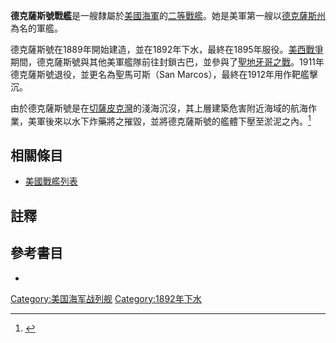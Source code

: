 {{expand|time=2012-10-06T04:11:04+00:00}}
{{主條目消歧義|注意：'''德克薩斯號戰艦'''也可指'''[[德克薩斯號戰艦_(BB-35)|德克薩斯號戰艦 (BB-35)]]'''。}}
{{noteTA
|G1=Military
|G2=Shipname
|G3=Aero
|G4=地名
}}
{{軍艦模板
|名稱= 德克薩斯 [[File:Flag_of_the_United_States.svg|30px]]<br />USS Texas
|圖片= [[File:USS_Texas2.jpg|280px]]
|照片說明=德克薩斯號，攝於1898年。
|艦種= [[二等戰艦|二等戰艦]]
|艦級= 
|製造= [[諾福克海軍造船廠|諾福克海軍造船廠]]
|動工= 1889年6月1日
|下水= 1892年6月28日
|服役= 1895年8月15日
|退役= 1911年2月11日
|結局= 1912年3月21日至22日作靶艦擊沉<br />殘骸仍在[[維珍尼亞州|維珍尼亞州]]丹吉爾灣
|除籍= 1911年10月10日
|標準= 設計：6,315噸
|滿載= 
|長度= 整體：308呎10吋<br />水線：301呎4吋
|闊度= 水線：64呎1吋 
|吃水= 24呎6吋
|極速= 17節<br />試航：31.46節
|鍋爐= 4座鍋爐<br />2座150千瓦蒸汽輪機<br />2軸
|出力= 設計：8,600軸馬力
|續航= 6,000海哩/11.8節<br />服役：3,125海哩/10節
|乘員= 30名軍官<br />362名水兵
|裝甲= 艦側：12吋<br />甲板：1至3吋<br />炮廓：12吋<br/>艦炮：1至3吋<br />指揮塔：9吋<br />隔艙：8吋
|裝備= 主炮：2門12吋/35單裝火炮<br />副炮：2門6吋/35單裝火炮<br />4門6吋/30單裝火炮<br />12門單裝QF 6磅炮<br />6門1單裝1磅炮<br />4門37毫米炮<br />4座魚雷發射管
|其它=模版參考來源：<ref>{{Harvnb|Friedman|1985|p=424}}德克薩斯號配置，數據僅以設計及建造時為準。</ref>}}

'''德克薩斯號戰艦'''是一艘隸屬於[[美國海軍|美國海軍]]的[[二等戰艦|二等戰艦]]。她是美軍第一艘以[[德克薩斯州|德克薩斯州]]為名的軍艦。

德克薩斯號在1889年開始建造，並在1892年下水，最終在1895年服役。[[美西戰爭|美西戰爭]]期間，德克薩斯號與其他美軍艦隊前往封鎖古巴，並參與了[[聖地牙哥之戰|聖地牙哥之戰]]。1911年德克薩斯號退役，並更名為聖馬可斯（San Marcos），最終在1912年用作靶艦擊沉。

由於德克薩斯號是在[[切薩皮克灣|切薩皮克灣]]的淺海沉沒，其上層建築危害附近海域的航海作業，美軍後來以水下炸藥將之摧毀，並將德克薩斯號的艦體下壓至淤泥之內。<ref>{{Cite web |url=http://www.hazegray.org/danfs/battlesh/texas.htm |title=美國海軍軍艦字典（DANFS）簡介 |accessdate=2011-08-06 |archive-date=2011-09-17 |archive-url=https://web.archive.org/web/20110917061131/http://www.hazegray.org/danfs/battlesh/texas.htm |dead-url=no }}</ref>

== 相關條目 ==
* [[美國戰艦列表|美國戰艦列表]]

== 註釋 ==
{{reflist|2}}

== 參考書目 ==
{{Commonscat|USS_Texas (1892)}}
{{海军主题}}

* {{Citation
|last = Friedman
|first = Norman
|year = 1985
|title = U.S. Battleships: An Illustrated Design History
|language = en
|publication-place = Annapolis, Maryland
|publisher = Naval Institute Press
|isbn = 0-87021-715-1}}


{{DEFAULTSORT:Texas}}
{{美國戰艦}}

[[Category:美国海军战列舰|Category:美国海军战列舰]]
[[Category:1892年下水|Category:1892年下水]]